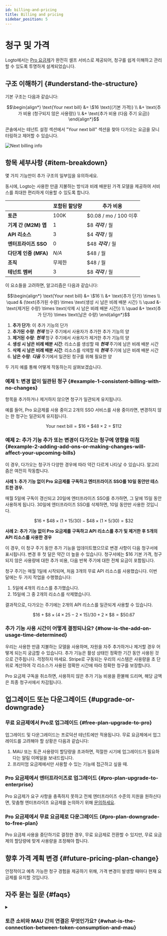 ```yaml
---
id: billing-and-pricing
title: Billing and pricing
sidebar_position: 5
---
```


# 청구 및 가격

Logto에서는 [Pro 요금제](https://logto.io/pricing)가 완전히 셀프 서비스로 제공되어, 청구를 쉽게 이해하고 관리할 수 있도록 투명하게 설계되었습니다.

## 구조 이해하기 \{#understand-the-structure}

기본 구조는 다음과 같습니다:

```math
\begin{align*}
\text{Your next bill} &= \$16 \text{(기본 가격)} \\
&+ \text{추가 비용 (청구되지 않은 사용량)} \\
&+ \text{추가 비용 (다음 주기 요금)}
\end{align*}
```

콘솔에서는 테넌트 설정 섹션에서 "Your next bill" 섹션을 찾아 다가오는 요금을 모니터링하고 제어할 수 있습니다.

![Next billing info](./assets/next-billing-info.png)

## 항목 세부사항 \{#item-breakdown}

몇 가지 기능만이 추가 구조의 일부임을 유의하세요.

동시에, Logto는 사용한 만큼 지불하는 방식과 비례 배분된 가격 모델을 제공하여 서비스를 최대한 편리하게 이용할 수 있도록 합니다.

|                       | 포함된 할당량 | 추가 비용             |
| --------------------- | ------------- | --------------------- |
| **토큰**              | 100K          | $0.08 / mo / 100 이후 |
| **기계 간 (M2M) 앱**  | 1             | $8 **_각각_** / 월    |
| **API 리소스**        | 3             | $4 **_각각_** / 월    |
| **엔터프라이즈 SSO**  | 0             | $48 **_각각_** / 월   |
| **다단계 인증 (MFA)** | _N/A_         | $48 / 월              |
| **조직**              | 무제한        | $48 / 월              |
| **테넌트 멤버**       | 3             | $8 **_각각_** / 월    |

이 요소들을 고려하면, 알고리즘은 다음과 같습니다:

```math
\begin{align*}
\text{Your next bill} &= \$16 \\
&+ \text{추가 단가} \times \\
\quad & (\text{추가된 수량} \times \text{생성 시 남은 비례 배분 시간} \\
\quad &- \text{제거된 수량} \times \text{삭제 시 남은 비례 배분 시간}) \\
\quad &+ \text{추가 단가} \times \text{남은 수량}
\end{align*}
```

1. **추가 단가**: 이 추가 기능의 단가
2. **추가된 수량**: **_현재_** 청구 주기에서 사용자가 추가한 추가 기능의 양
3. **제거된 수량**: **_현재_** 청구 주기에서 사용자가 제거한 추가 기능의 양
4. **생성 시 남은 비례 배분 시간**: 리소스를 생성할 때 **_현재_** 주기에 남은 비례 배분 시간
5. **삭제 시 남은 비례 배분 시간**: 리소스를 삭제할 때 **_현재_** 주기에 남은 비례 배분 시간
6. **남은 수량**: **_다음_** 주기에서 일관된 청구를 위해 필요한 양

두 가지 예를 통해 어떻게 작동하는지 살펴보겠습니다.

### 예제 1: 변경 없이 일관된 청구 \{#example-1-consistent-billing-with-no-changes}

항목을 추가하거나 제거하지 않으면 청구가 일관되게 유지됩니다.

예를 들어, Pro 요금제를 사용 중이고 2개의 SSO 서비스를 사용 중이라면, 변경하지 않는 한 청구는 일관되게 유지됩니다.

```math
\text{Your next bill} = \$ 16 + \$ 48 \times 2 = \$ 112
```

### 예제 2: 추가 기능 추가 또는 변경이 다가오는 청구에 영향을 미침 \{#example-2-adding-add-ons-or-making-changes-will-affect-your-upcoming-bills}

이 경우, 다가오는 청구가 다양한 경우에 따라 약간 다르게 나타날 수 있습니다. 알고리즘은 여전히 작동합니다.

**사례 1: 추가 기능 없이 Pro 요금제를 구독하고 엔터프라이즈 SSO를 10일 동안만 테스트한 경우.**

매월 5일에 구독이 갱신되고 20일에 엔터프라이즈 SSO를 추가하면, 그 달에 15일 동안 사용하게 됩니다. 30일에 엔터프라이즈 SSO를 삭제하면, 10일 동안만 사용한 것입니다.

```math
\$16 + \$48 \times (1 \times 15 / 30) - \$48 \times (1 \times 5 / 30) = \$32
```

**사례 2: 추가 기능 없이 Pro 요금제를 구독하고 API 리소스를 추가 및 제거한 후 5개의 API 리소스를 사용한 경우**

이 경우, 이 청구 주기 동안 추가 기능을 업데이트했으므로 변경 사항이 다음 청구서에 표시됩니다. 변경 후 첫 달은 약간 더 높을 수 있습니다. 청구서에는 $16 기본 가격, 청구되지 않은 사용량에 대한 추가 비용, 다음 반복 주기에 대한 전체 요금이 포함됩니다.

청구 주기는 매월 1일에 시작되며, 처음 3개의 무료 API 리소스를 사용했습니다. 이번 달에는 두 가지 작업을 수행했습니다:

1. 5일에 4개의 리소스를 추가했습니다.
2. 15일에 그 중 2개의 리소스를 삭제했습니다.

결과적으로, 다가오는 주기에는 2개의 API 리소스를 일관되게 사용할 수 있습니다.

```math
\$16 + \$8 \times (4 \times 25 - 2 \times 15) / 30 + 2 \times \$8 = \$50.67
```

### 추가 기능 사용 시간이 어떻게 결정되나요? \{#how-is-the-add-on-usage-time-determined}

우리는 사용한 만큼 지불하는 모델을 사용하며, 자원을 자주 추가하거나 제거할 경우 어떻게 되는지 궁금할 수 있습니다. 추가 기능은 활성 상태인 정확한 기간 동안 사용된 것으로 간주됩니다. 걱정하지 마세요. Stripe로 구동되는 우리의 시스템은 사용량을 초 단위로 계산하여 각 리소스가 사용된 정확한 시간에 따라 정확한 청구를 보장합니다.

Pro 요금제 구독을 취소하면, 사용하지 않은 추가 기능 비용을 환불해 드리며, 해당 금액은 최종 청구서에서 차감됩니다.

## 업그레이드 또는 다운그레이드 \{#upgrade-or-downgrade}

### 무료 요금제에서 Pro로 업그레이드 \{#free-plan-upgrade-to-pro}

업그레이드 및 다운그레이드는 프로덕션 테넌트에만 적용됩니다. 무료 요금제에서 업그레이드를 고려해야 할 상황은 다음과 같습니다:

1. MAU 또는 토큰 사용량이 할당량을 초과하면, 적절한 시기에 업그레이드가 필요하다는 알림 이메일을 보내드립니다.
2. 프리미엄 요금제에서만 사용할 수 있는 기능에 접근하고 싶을 때.

### Pro 요금제에서 엔터프라이즈로 업그레이드 \{#pro-plan-upgrade-to-enterprise}

Pro 요금제가 요구 사항을 충족하지 못하고 전체 엔터프라이즈 수준의 지원을 원하신다면, 맞춤형 엔터프라이즈 요금제를 논의하기 위해 [문의하세요](https://logto.io/contact).

### Pro 요금제에서 무료 요금제로 다운그레이드 \{#pro-plan-downgrade-to-free-plan}

Pro 요금제 사용을 중단하기로 결정한 경우, 무료 요금제로 전환할 수 있지만, 무료 요금제의 할당량에 맞게 사용량을 조정해야 합니다.

## 향후 가격 계획 변경 \{#future-pricing-plan-change}

안정적이고 예측 가능한 청구 경험을 제공하기 위해, 가격 변경이 발생할 때마다 현재 요금제를 유지할 것입니다.

## 자주 묻는 질문 \{#faqs}

<details>

<summary>

### 토큰 소비와 MAU 간의 연결은 무엇인가요? \{#what-is-the-connection-between-token-consumption-and-mau}

</summary>

Logto는 토큰 기반 인증을 사용합니다. 한 사용자가 한 번 로그인하면 ID 토큰, 액세스 토큰, 리프레시 토큰을 포함하여 두세 개의 토큰을 소비할 수 있습니다. M2M 또는 조직과 같은 기능을 사용하는 경우, M2M 토큰이나 조직 토큰과 같은 추가 토큰이 포함될 수 있습니다. 토큰 소비는 사용자가 시스템과 상호작용하는 방식에 따라 달라집니다. 이를 추적할 수 있도록, <CloudLink to="/dashboard">Console > Dashboard</CloudLink>에서 실시간 토큰 사용량 모니터링을 제공합니다. 예를 들어, 무료 요금제는 100k 토큰을 무료로 제공하며, 이는 약 30k-50k MAU (월간 활성 사용자)를 지원할 수 있습니다.

</details>

